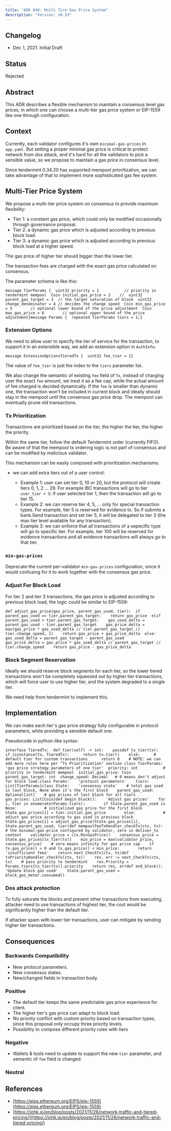```yaml
---
title: "ADR 048: Multi Tire Gas Price System"
description: "Version: v0.53"
---
```


## Changelog[​](#changelog "Direct link to Changelog")

* Dec 1, 2021: Initial Draft

## Status[​](#status "Direct link to Status")

Rejected

## Abstract[​](#abstract "Direct link to Abstract")

This ADR describes a flexible mechanism to maintain a consensus level gas prices, in which one can choose a multi-tier gas price system or EIP-1559 like one through configuration.

## Context[​](#context "Direct link to Context")

Currently, each validator configures it's own `minimal-gas-prices` in `app.yaml`. But setting a proper minimal gas price is critical to protect network from dos attack, and it's hard for all the validators to pick a sensible value, so we propose to maintain a gas price in consensus level.

Since tendermint 0.34.20 has supported mempool prioritization, we can take advantage of that to implement more sophisticated gas fee system.

## Multi-Tier Price System[​](#multi-tier-price-system "Direct link to Multi-Tier Price System")

We propose a multi-tier price system on consensus to provide maximum flexibility:

* Tier 1: a constant gas price, which could only be modified occasionally through governance proposal.
* Tier 2: a dynamic gas price which is adjusted according to previous block load.
* Tier 3: a dynamic gas price which is adjusted according to previous block load at a higher speed.

The gas price of higher tier should bigger than the lower tier.

The transaction fees are charged with the exact gas price calculated on consensus.

The parameter schema is like this:

```
message TierParams {  uint32 priority = 1           // priority in tendermint mempool  Coin initial_gas_price = 2    //  uint32 parent_gas_target = 3  // the target saturation of block  uint32 change_denominator = 4 // decides the change speed  Coin min_gas_price = 5        // optional lower bound of the price adjustment  Coin max_gas_price = 6        // optional upper bound of the price adjustment}message Params {  repeated TierParams tiers = 1;}
```

### Extension Options[​](#extension-options "Direct link to Extension Options")

We need to allow user to specify the tier of service for the transaction, to support it in an extensible way, we add an extension option in `AuthInfo`:

```
message ExtensionOptionsTieredTx {  uint32 fee_tier = 1}
```

The value of `fee_tier` is just the index to the `tiers` parameter list.

We also change the semantic of existing `fee` field of `Tx`, instead of charging user the exact `fee` amount, we treat it as a fee cap, while the actual amount of fee charged is decided dynamically. If the `fee` is smaller than dynamic one, the transaction won't be included in current block and ideally should stay in the mempool until the consensus gas price drop. The mempool can eventually prune old transactions.

### Tx Prioritization[​](#tx-prioritization "Direct link to Tx Prioritization")

Transactions are prioritized based on the tier, the higher the tier, the higher the priority.

Within the same tier, follow the default Tendermint order (currently FIFO). Be aware of that the mempool tx ordering logic is not part of consensus and can be modified by malicious validator.

This mechanism can be easily composed with prioritization mechanisms:

* we can add extra tiers out of a user control:

  * Example 1: user can set tier 0, 10 or 20, but the protocol will create tiers 0, 1, 2 ... 29. For example IBC transactions will go to tier `user_tier + 5`: if user selected tier 1, then the transaction will go to tier 15.
  * Example 2: we can reserve tier 4, 5, ... only for special transaction types. For example, tier 5 is reserved for evidence tx. So if submits a bank.Send transaction and set tier 5, it will be delegated to tier 3 (the max tier level available for any transaction).
  * Example 3: we can enforce that all transactions of a sepecific type will go to specific tier. For example, tier 100 will be reserved for evidence transactions and all evidence transactions will always go to that tier.

### `min-gas-prices`[​](#min-gas-prices "Direct link to min-gas-prices")

Deprecate the current per-validator `min-gas-prices` configuration, since it would confusing for it to work together with the consensus gas price.

### Adjust For Block Load[​](#adjust-for-block-load "Direct link to Adjust For Block Load")

For tier 2 and tier 3 transactions, the gas price is adjusted according to previous block load, the logic could be similar to EIP-1559:

```
def adjust_gas_price(gas_price, parent_gas_used, tier):  if parent_gas_used == tier.parent_gas_target:    return gas_price  elif parent_gas_used > tier.parent_gas_target:    gas_used_delta = parent_gas_used - tier.parent_gas_target    gas_price_delta = max(gas_price * gas_used_delta // tier.parent_gas_target // tier.change_speed, 1)    return gas_price + gas_price_delta  else:    gas_used_delta = parent_gas_target - parent_gas_used    gas_price_delta = gas_price * gas_used_delta // parent_gas_target // tier.change_speed    return gas_price - gas_price_delta
```

### Block Segment Reservation[​](#block-segment-reservation "Direct link to Block Segment Reservation")

Ideally we should reserve block segments for each tier, so the lower tiered transactions won't be completely squeezed out by higher tier transactions, which will force user to use higher tier, and the system degraded to a single tier.

We need help from tendermint to implement this.

## Implementation[​](#implementation "Direct link to Implementation")

We can make each tier's gas price strategy fully configurable in protocol parameters, while providing a sensible default one.

Pseudocode in python-like syntax:

```
interface TieredTx:  def tier(self) -> int:    passdef tx_tier(tx):    if isinstance(tx, TieredTx):      return tx.tier()    else:      # default tier for custom transactions      return 0    # NOTE: we can add more rules here per "Tx Prioritization" section class TierParams:  'gas price strategy parameters of one tier'  priority: int           # priority in tendermint mempool  initial_gas_price: Coin  parent_gas_target: int  change_speed: Decimal   # 0 means don't adjust for block load.class Params:    'protocol parameters'    tiers: List[TierParams]class State:    'consensus state'    # total gas used in last block, None when it's the first block    parent_gas_used: Optional[int]    # gas prices of last block for all tiers    gas_prices: List[Coin]def begin_block():    'Adjust gas prices'    for i, tier in enumerate(Params.tiers):        if State.parent_gas_used is None:            # initialized gas price for the first block              State.gas_prices[i] = tier.initial_gas_price        else:            # adjust gas price according to gas used in previous block            State.gas_prices[i] = adjust_gas_price(State.gas_prices[i], State.parent_gas_used, tier)def mempoolFeeTxHandler_checkTx(ctx, tx):    # the minimal-gas-price configured by validator, zero in deliver_tx context    validator_price = ctx.MinGasPrice()    consensus_price = State.gas_prices[tx_tier(tx)]    min_price = max(validator_price, consensus_price)    # zero means infinity for gas price cap    if tx.gas_price() > 0 and tx.gas_price() < min_price:        return 'insufficient fees'    return next_CheckTx(ctx, tx)def txPriorityHandler_checkTx(ctx, tx):    res, err := next_CheckTx(ctx, tx)    # pass priority to tendermint    res.Priority = Params.tiers[tx_tier(tx)].priority    return res, errdef end_block():    'Update block gas used'    State.parent_gas_used = block_gas_meter.consumed()
```

### Dos attack protection[​](#dos-attack-protection "Direct link to Dos attack protection")

To fully saturate the blocks and prevent other transactions from executing, attacker need to use transactions of highest tier, the cost would be significantly higher than the default tier.

If attacker spam with lower tier transactions, user can mitigate by sending higher tier transactions.

## Consequences[​](#consequences "Direct link to Consequences")

### Backwards Compatibility[​](#backwards-compatibility "Direct link to Backwards Compatibility")

* New protocol parameters.
* New consensus states.
* New/changed fields in transaction body.

### Positive[​](#positive "Direct link to Positive")

* The default tier keeps the same predictable gas price experience for client.
* The higher tier's gas price can adapt to block load.
* No priority conflict with custom priority based on transaction types, since this proposal only occupy three priority levels.
* Possibility to compose different priority rules with tiers

### Negative[​](#negative "Direct link to Negative")

* Wallets & tools need to update to support the new `tier` parameter, and semantic of `fee` field is changed.

### Neutral[​](#neutral "Direct link to Neutral")

## References[​](#references "Direct link to References")

* [https://eips.ethereum.org/EIPS/eip-1559](https://eips.ethereum.org/EIPS/eip-1559)
* [https://iohk.io/en/blog/posts/2021/11/26/network-traffic-and-tiered-pricing/](https://iohk.io/en/blog/posts/2021/11/26/network-traffic-and-tiered-pricing/)
